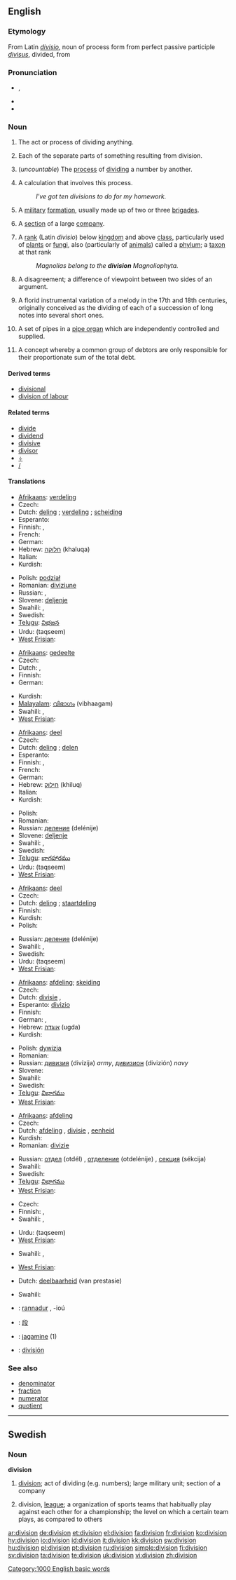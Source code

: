 {{also|división}}
==English==
{{wikipedia}}

===Etymology===
From Latin ''[[divisio]]'', noun of process form from perfect passive participle ''[[divisus]]'', divided, from {{term|divido|dīvidō|divide|lang=la}}

===Pronunciation===
* {{IPA|/dɪˈvɪʒən/}}, {{SAMPA|/dI"vIZ@n/}}
* {{audio|en-us-division.ogg|Audio (US)}}
* {{rhymes|ɪʒən}}

===Noun===
{{en-noun|s|-}}

# {{uncountable}} The act or process of dividing anything.
# Each of the separate parts of something resulting from division.
# {{arithmetic}} (''uncountable'') The [[process]] of [[divide|dividing]] a number by another.
# {{arithmetic}} A calculation that involves this process.
#: ''I've got ten divisions to do for my homework.''
# {{military}} A [[military]] [[formation]], usually made up of two or three [[brigade]]s.
# A [[section]] of a large [[company]].
# {{context|biology|taxonomy}} A [[rank]] (Latin ''divisio'') below [[kingdom]] and above [[class]], particularly used of [[plant|plants]] or [[fungus|fungi]], also (particularly of [[animal]]s) called a [[phylum]]; a [[taxon]] at that rank
#: ''Magnolias belong to the '''division''' Magnoliophyta.''
# A disagreement; a difference of viewpoint between two sides of an argument.
# {{music}} A florid instrumental variation of a melody in the 17th and 18th centuries, originally conceived as the dividing of each of a succession of long notes into several short ones.
# {{music}} A set of pipes in a [[pipe organ]] which are independently controlled and supplied.
# {{legal}} A concept whereby a common group of debtors are only responsible for their proportionate sum of the total debt.

====Derived terms====
* [[divisional]]
* [[division of labour]]

====Related terms====
* [[divide]]
* [[dividend]]
* [[divisive]]
* [[divisor]]
* [[÷]]
* [[/]]

====Translations====
{{trans-top|act or process of dividing anything}}
* [[Afrikaans]]: [[verdeling]]
* Czech: {{t-|cs|dělení|n}}
* Dutch: [[deling]] {{f}}; [[verdeling]] {{f}}; [[scheiding]] {{f}}
* Esperanto: {{t-|eo|divido|xs=Esperanto}}
* Finnish: {{t-|fi|jakaminen}}, {{t+|fi|jako}}
* French: {{t+|fr|division|f}}
* German: {{t-|de|Teilung|f}}
* Hebrew: [[חלוקה]] (khaluqa) {{f}}
* Italian: {{t+|it|divisione|f}}
* Kurdish: {{t+|ku|دابه‌ش|sc=ku-Arab}}
{{trans-mid}}
* Polish: [[podział]] {{m}}
* Romanian: [[diviziune]] {{f}}
* Russian: {{t+|ru|раздел|m|tr=razdél|sc=Cyrl}}, {{t+|ru|деление|n|tr=delénije|sc=Cyrl}}
* Slovene: [[deljenje]] {{n}}
* Swahili: {{t|sw|ugavi}},  {{t|sw|farakano}}
* Swedish: {{t+|sv|division|c}}
* [[Telugu]]: [[విభజన]]
* Urdu: {{ur-Arab|[[تقسیم]]}} (taqseem) {{f}}
* [[West Frisian]]: {{t|fy|yndieling|c|xs=West Frisian}}
{{trans-bottom}}

{{trans-top|each of the parts resulting from division}}
* [[Afrikaans]]: [[gedeelte]]
* Czech: {{t-|cs|díl|m}}
* Dutch: {{t+|nl|deel|n}}, {{t+|nl|gedeelte|n}}
* Finnish: {{t+|fi|osa}}
* German: {{t+|de|Teil|m}}
{{trans-mid}}
* Kurdish: {{t-|ku|به‌ش|sc=ku-Arab}}
* [[Malayalam]]: [[വിഭാഗം]] (vibhaagam)
* Swahili: {{t|sw|ugavi}},  {{t|sw|farakano}}
* [[West Frisian]]: {{t|fy|ôfdieling|c|xs=West Frisian}}
{{trans-bottom}}

{{trans-top|arithmetic: process of dividing a number by another}}
* [[Afrikaans]]: [[deel]]
* Czech: {{t-|cs|dělení|n}}
* Dutch: [[deling]] {{f}}; [[delen]] {{n}}
* Esperanto: {{t-|eo|divido|xs=Esperanto}}
* Finnish: {{t+|fi|jako}}, {{t-|fi|jakaminen}}
* French: {{t+|fr|division|f}}
* German: {{t+|de|Division|f}}
* Hebrew: [[חילוק]] (khiluq) {{m}}
* Italian: {{t+|it|divisione|f}}
* Kurdish: {{ku-Arab|[[دابه‌ش]]}}
{{trans-mid}}
* Polish: {{t-|pl|dzielenie|n}}
* Romanian: {{t-|ro|impartire|f}}
* Russian: [[деление]] (delénije) {{n}}
* Slovene: [[deljenje]] {{n}}
* Swahili: {{t|sw|ugavi}},  {{t|sw|farakano}}
* Swedish: {{t+|sv|division|c}}
* [[Telugu]]: [[భాగహారము]]
* Urdu: {{ur-Arab|[[تقسیم]]}} (taqseem) {{f}}
* [[West Frisian]]: {{t|fy|dieling|c|xs=West Frisian}}
{{trans-bottom}}

{{trans-top|arithmetic: calculation involving this process}}
* [[Afrikaans]]: [[deel]]
* Czech: {{t-|cs|dělení|n}}
* Dutch: [[deling]] {{f}}; [[staartdeling]] {{f}}
* Finnish: {{t+|fi|jakolasku}}
* Kurdish: {{ku-Arab|[[دابه‌ش]]}}
* Polish: {{t-|pl|dzielenie|n}}
{{trans-mid}}
* Russian: [[деление]] (delénije) {{n}}
* Swahili: {{t|sw|ugavi}},  {{t|sw|farakano}}
* Swedish: {{t+|sv|division|c}}
* Urdu: {{ur-Arab|[[تقسیم]]}} (taqseem) {{f}}
* [[West Frisian]]: {{t|fy|dieling|c|xs=West Frisian}}
{{trans-bottom}}

{{trans-top|large military unit}}
* [[Afrikaans]]: [[afdeling]]; [[skeiding]]
* Czech: {{t-|cs|divize|f}}
* Dutch: [[divisie]] {{f}},
* Esperanto: [[divizio]]
* Finnish: {{t-|fi|divisioona}}
* German: {{t+|de|Abteilung|f}}, {{t+|de|Division|f}}
* Hebrew: [[אוגדה]] (ugda) {{f}}
* Kurdish: {{ku-Arab|[[فرقه‌]]}}
{{trans-mid}}
* Polish: [[dywizja]] {{f}}
* Romanian: {{t-|ro|impartire|f}}
* Russian: [[дивизия]] (divízija) {{f}} ''army'', [[дивизион]] (divizión) {{m}} ''navy''
* Slovene: {{t+|sl|divizija|f}}
* Swahili: {{t|sw|farakano}}
* Swedish: {{t+|sv|division|c}}
* [[Telugu]]: [[విభాగము]]
* [[West Frisian]]: {{t|fy|divyzje|c|xs=West Frisian}}
{{trans-bottom}}

{{trans-top|section of a large company}}
* [[Afrikaans]]: [[afdeling]]
* Czech: {{t-|cs|divize|f}}
* Dutch: [[afdeling]] {{f}}, [[divisie]] {{f}}, [[eenheid]] {{f}}
* Kurdish: {{t-|ku|به‌ش|sc=ku-Arab}}
* Romanian: [[divizie]] {{f}}
{{trans-mid}}
* Russian: [[отдел]] (otdél) {{m}}, [[отделение]] (otdelénije) {{n}}, [[секция]] (sékcija) {{f}}
* Swahili: {{t|sw|farakano}}
* Swedish: {{t+|sv|division|c}}
* [[Telugu]]: [[విభాగము]]
* [[West Frisian]]: {{t|fy|divyzje|c|xs=West Frisian}}
{{trans-bottom}}

{{trans-top|biology: taxonomic classification of plants}}
* Czech: {{t-|cs|oddělení|f}}
* Finnish: {{t+|fi|kaari}}, {{t-|fi|pääjakso}}
* Swahili: {{t|sw|ugavi}},  {{t|sw|farakano}}
{{trans-mid}}
* Urdu: {{ur-Arab|[[تقسیم]]}} (taqseem) {{f}}
* [[West Frisian]]: {{t-|fy|klasse|c|xs=West Frisian}}
{{trans-bottom}}

{{trans-top|disagreement; a difference of viewpoint}}
* Swahili: {{t|sw|ugavi}},  {{t|sw|farakano}}
{{trans-mid}}
* [[West Frisian]]: {{t|fy|ôfstimming|c|xs=West Frisian}}
{{trans-bottom}}

{{trans-top|law: concept of separate responsibility}}
* Dutch: [[deelbaarheid]] (van prestasie) {{f}}
{{trans-mid}}
* Swahili: {{t|sw|ugavi}}
{{trans-bottom}}

{{checktrans-top}}
* {{ttbc|Breton}}: [[rannadur]] {{m}}, -ioú {{p}}
* {{ttbc|CJKV Characters}}: [[段]]
* {{ttbc|Estonian}}: [[jagamine]] (1)
* {{ttbc|Spanish}}: [[división]] {{f}}
{{trans-bottom}}

===See also===
* [[denominator]]
* [[fraction]]
* [[numerator]]
* [[quotient]]

[[Category:1000 English basic words]]

----

==Swedish==

===Noun===
{{sv-noun-reg-r-c|2=divisione}}
'''division''' {{c}}

# [[division#English|division]]; act of dividing (e.g. numbers); large military unit; section of a company
# {{sports}} division, [[league]]; a organization of sports teams that habitually play against each other for a championship; the level on which a certain team plays, as compared to others

[[ar:division]]
[[de:division]]
[[et:division]]
[[el:division]]
[[fa:division]]
[[fr:division]]
[[ko:division]]
[[hy:division]]
[[io:division]]
[[id:division]]
[[it:division]]
[[kk:division]]
[[sw:division]]
[[hu:division]]
[[pl:division]]
[[pt:division]]
[[ru:division]]
[[simple:division]]
[[fi:division]]
[[sv:division]]
[[ta:division]]
[[te:division]]
[[uk:division]]
[[vi:division]]
[[zh:division]]